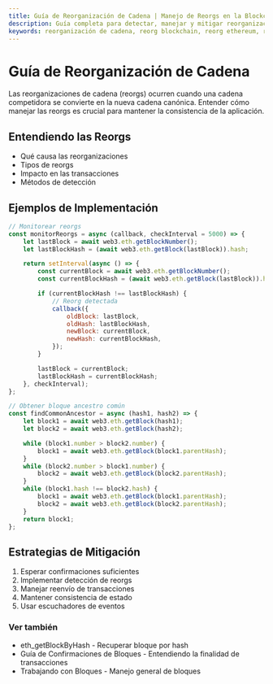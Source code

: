 ```yaml
---
title: Guía de Reorganización de Cadena | Manejo de Reorgs en la Blockchain de Ethereum
description: Guía completa para detectar, manejar y mitigar reorganizaciones de la blockchain de Ethereum (reorgs), incluyendo estrategias de implementación, detección de ancestro común y reenvío de transacciones.
keywords: reorganización de cadena, reorg blockchain, reorg ethereum, reestructuración de cadena, reorgs de bloques, bifurcaciones de cadena, reenvío de transacciones, consistencia blockchain, ancestro común, cadena canónica
---
```


# Guía de Reorganización de Cadena

Las reorganizaciones de cadena (reorgs) ocurren cuando una cadena competidora se convierte en la nueva cadena canónica. Entender cómo manejar las reorgs es crucial para mantener la consistencia de la aplicación.

## Entendiendo las Reorgs

- Qué causa las reorganizaciones
- Tipos de reorgs
- Impacto en las transacciones
- Métodos de detección

## Ejemplos de Implementación

```javascript
// Monitorear reorgs
const monitorReorgs = async (callback, checkInterval = 5000) => {
	let lastBlock = await web3.eth.getBlockNumber();
	let lastBlockHash = (await web3.eth.getBlock(lastBlock)).hash;

	return setInterval(async () => {
		const currentBlock = await web3.eth.getBlockNumber();
		const currentBlockHash = (await web3.eth.getBlock(lastBlock)).hash;

		if (currentBlockHash !== lastBlockHash) {
			// Reorg detectada
			callback({
				oldBlock: lastBlock,
				oldHash: lastBlockHash,
				newBlock: currentBlock,
				newHash: currentBlockHash,
			});
		}

		lastBlock = currentBlock;
		lastBlockHash = currentBlockHash;
	}, checkInterval);
};

// Obtener bloque ancestro común
const findCommonAncestor = async (hash1, hash2) => {
	let block1 = await web3.eth.getBlock(hash1);
	let block2 = await web3.eth.getBlock(hash2);

	while (block1.number > block2.number) {
		block1 = await web3.eth.getBlock(block1.parentHash);
	}
	while (block2.number > block1.number) {
		block2 = await web3.eth.getBlock(block2.parentHash);
	}
	while (block1.hash !== block2.hash) {
		block1 = await web3.eth.getBlock(block1.parentHash);
		block2 = await web3.eth.getBlock(block2.parentHash);
	}
	return block1;
};
```

## Estrategias de Mitigación

1. Esperar confirmaciones suficientes
2. Implementar detección de reorgs
3. Manejar reenvío de transacciones
4. Mantener consistencia de estado
5. Usar escuchadores de eventos

### Ver también

- <Link to="/docs/ethereum/core-methods/eth_getBlockByHash" title="Método API para recuperar información de bloque por hash">eth_getBlockByHash</Link> - Recuperar bloque por hash
- <Link to="/docs/ethereum/guides/block-confirmations" title="Entendiendo la finalidad de transacciones y requisitos de confirmación">Guía de Confirmaciones de Bloques</Link> - Entendiendo la finalidad de transacciones
- <Link to="/docs/ethereum/guides/working-with-blocks" title="Aprende técnicas fundamentales para trabajar con bloques de Ethereum">Trabajando con Bloques</Link> - Manejo general de bloques
